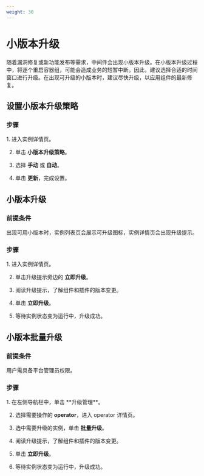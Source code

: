```yaml
---
weight: 30
---
```


# 小版本升级

随着漏洞修复或新功能发布等需求，中间件会出现小版本升级。在小版本升级过程中，将逐个重启容器组，可能会造成业务的短暂中断。因此，建议选择合适的时间窗口进行升级。在出现可升级的小版本时，建议尽快升级，以应用组件的最新修复。

## 设置小版本升级策略

### 步骤

<Tabs>
<Tab label="Web Console">
1. 进入实例详情页。

2. 单击 **小版本升级策略**。

3. 选择 **手动** 或 **自动**。

4. 单击 **更新**，完成设置。
</Tab>
</Tabs>

## 小版本升级

### 前提条件

出现可用小版本时，实例列表页会展示可升级图标，实例详情页会出现升级提示。

### 步骤

<Tabs>
<Tab label="Web Console">
1. 进入实例详情页。

2. 单击升级提示旁边的 **立即升级**。

3. 阅读升级提示，了解组件和插件的版本变更。

4. 单击 **立即升级**。

5. 等待实例状态变为运行中，升级成功。
</Tab>
</Tabs>

## 小版本批量升级

### 前提条件

用户需具备平台管理员权限。

### 步骤

<Tabs>
<Tab label="Web Console">
1. 在左侧导航栏中，单击 **升级管理**。

2. 选择需要操作的 **operator**，进入 operator 详情页。

3. 选中需要升级的实例，单击 **批量升级**。

4. 阅读升级提示，了解组件和插件的版本变更。

5. 单击 **立即升级**。

6. 等待实例状态变为运行中，升级成功。
</Tab>
</Tabs>
